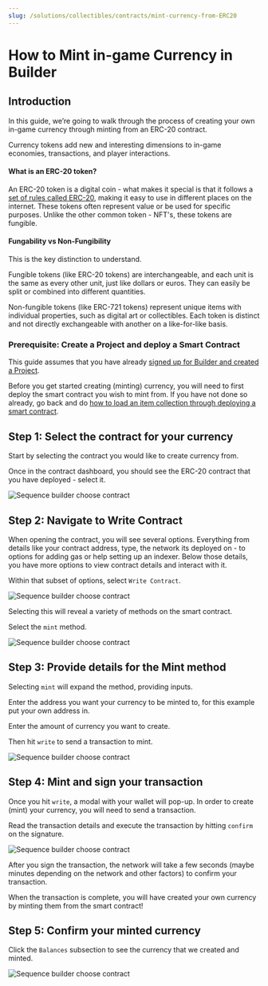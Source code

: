 ```yaml
---
slug: /solutions/collectibles/contracts/mint-currency-from-ERC20
---
```


# How to Mint in-game Currency in Builder

## Introduction

In this guide, we’re going to walk through the process of creating your own in-game currency through minting from an ERC-20 contract. 

Currency tokens add new and interesting dimensions to in-game economies, transactions, and player interactions. 

#### What is an ERC-20 token?

An ERC-20 token is a digital coin - what makes it special is that it follows a [set of rules called ERC-20](https://ethereum.org/en/developers/docs/standards/tokens/erc-20/), making it easy to use in different places on the internet. These tokens often represent value or be used for specific purposes. Unlike the other common token - NFT's, these tokens are fungible.

#### Fungability vs Non-Fungibility

This is the key distinction to understand.

Fungible tokens (like ERC-20 tokens) are interchangeable, and each unit is the same as every other unit, just like dollars or euros. They can easily be split or combined into different quantities.

Non-fungible tokens (like ERC-721 tokens) represent unique items with individual properties, such as digital art or collectibles. Each token is distinct and not directly exchangeable with another on a like-for-like basis.


### Prerequisite: Create a Project and deploy a Smart Contract

This guide assumes that you have already [signed up for Builder and created a Project](/solutions/builder/getting-started).

Before you get started creating (minting) currency, you will need to first deploy the smart contract you wish to mint from. If you have not done so already, go back and do [how to load an item collection through deploying a smart contract](/solutions/collectibles/contracts/200-deploy-an-item-collection-contract).

## Step 1: Select the contract for your currency

Start by selecting the contract you would like to create currency from.

Once in the contract dashboard, you should see the ERC-20 contract that you have deployed - select it.


![Sequence builder choose contract](/img/builder/builder_choose_contract_mint_currency.png)


## Step 2: Navigate to Write Contract

When opening the contract, you will see several options. Everything from details like your contract address, type, the network its deployed on - to options for adding gas or help setting up an indexer. Below those details, you have more options to view contract details and interact with it.

Within that subset of options, select `Write Contract`.


![Sequence builder choose contract](/img/builder/builder_select_write_contract_mint_currency.png)


Selecting this will reveal a variety of methods on the smart contract.

Select the `mint` method.


![Sequence builder choose contract](/img/builder/builder_select_mint_method_mint_currency.png)



## Step 3: Provide details for the Mint method

Selecting `mint` will expand the method, providing inputs. 

Enter the address you want your currency to be minted to, for this example put your own address in.

Enter the amount of currency you want to create.

Then hit `write` to send a transaction to mint.


![Sequence builder choose contract](/img/builder/builder_fill_mint_details_mint_currency.png)


## Step 4: Mint and sign your transaction

Once you hit `write`, a modal with your wallet will pop-up. In order to create (mint) your currency, you will need to send a transaction.

Read the transaction details and execute the transaction by hitting `confirm` on the signature.


![Sequence builder choose contract](/img/builder/builder_sign_transaction_mint_currency.png)


After you sign the transaction, the network will take a few seconds (maybe minutes depending on the network and other factors) to confirm your transaction.

When the transaction is complete, you will have created your own currency by minting them from the smart contract!

## Step 5: Confirm your minted currency

Click the `Balances` subsection to see the currency that we created and minted.


![Sequence builder choose contract](/img/builder/builder_confirm_mint_currency.png)
